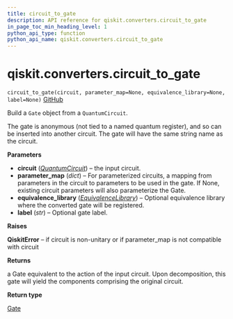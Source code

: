 ```yaml
---
title: circuit_to_gate
description: API reference for qiskit.converters.circuit_to_gate
in_page_toc_min_heading_level: 1
python_api_type: function
python_api_name: qiskit.converters.circuit_to_gate
---
```


# qiskit.converters.circuit\_to\_gate

<span id="qiskit.converters.circuit_to_gate" />

`circuit_to_gate(circuit, parameter_map=None, equivalence_library=None, label=None)` [GitHub](https://github.com/qiskit/qiskit/tree/stable/0.17/qiskit/converters/circuit_to_gate.py "view source code")

Build a `Gate` object from a `QuantumCircuit`.

The gate is anonymous (not tied to a named quantum register), and so can be inserted into another circuit. The gate will have the same string name as the circuit.

**Parameters**

*   **circuit** ([*QuantumCircuit*](qiskit.circuit.QuantumCircuit "qiskit.circuit.QuantumCircuit")) – the input circuit.
*   **parameter\_map** (*dict*) – For parameterized circuits, a mapping from parameters in the circuit to parameters to be used in the gate. If None, existing circuit parameters will also parameterize the Gate.
*   **equivalence\_library** ([*EquivalenceLibrary*](qiskit.circuit.EquivalenceLibrary "qiskit.circuit.EquivalenceLibrary")) – Optional equivalence library where the converted gate will be registered.
*   **label** (*str*) – Optional gate label.

**Raises**

**QiskitError** – if circuit is non-unitary or if parameter\_map is not compatible with circuit

**Returns**

a Gate equivalent to the action of the input circuit. Upon decomposition, this gate will yield the components comprising the original circuit.

**Return type**

[Gate](qiskit.circuit.Gate "qiskit.circuit.Gate")

